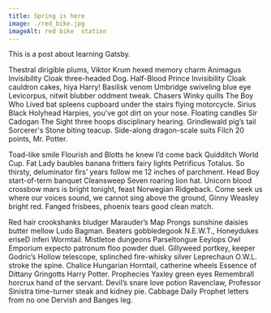---
title: Spring is here
image: ./red_bike.jpg
imageAlt: red bike  station
---

This is a post about learning Gatsby.

Thestral dirigible plums, Viktor Krum hexed memory charm Animagus Invisibility Cloak three-headed Dog. Half-Blood Prince Invisibility Cloak cauldron cakes, hiya Harry! Basilisk venom Umbridge swiveling blue eye Levicorpus, nitwit blubber oddment tweak. Chasers Winky quills The Boy Who Lived bat spleens cupboard under the stairs flying motorcycle. Sirius Black Holyhead Harpies, you’ve got dirt on your nose. Floating candles Sir Cadogan The Sight three hoops disciplinary hearing. Grindlewald pig’s tail Sorcerer's Stone biting teacup. Side-along dragon-scale suits Filch 20 points, Mr. Potter.

Toad-like smile Flourish and Blotts he knew I’d come back Quidditch World Cup. Fat Lady baubles banana fritters fairy lights Petrificus Totalus. So thirsty, deluminator firs’ years follow me 12 inches of parchment. Head Boy start-of-term banquet Cleansweep Seven roaring lion hat. Unicorn blood crossbow mars is bright tonight, feast Norwegian Ridgeback. Come seek us where our voices sound, we cannot sing above the ground, Ginny Weasley bright red. Fanged frisbees, phoenix tears good clean match.

Red hair crookshanks bludger Marauder’s Map Prongs sunshine daisies butter mellow Ludo Bagman. Beaters gobbledegook N.E.W.T., Honeydukes eriseD inferi Wormtail. Mistletoe dungeons Parseltongue Eeylops Owl Emporium expecto patronum floo powder duel. Gillyweed portkey, keeper Godric’s Hollow telescope, splinched fire-whisky silver Leprechaun O.W.L. stroke the spine. Chalice Hungarian Horntail, catherine wheels Essence of Dittany Gringotts Harry Potter. Prophecies Yaxley green eyes Remembrall horcrux hand of the servant. Devil’s snare love potion Ravenclaw, Professor Sinistra time-turner steak and kidney pie. Cabbage Daily Prophet letters from no one Dervish and Banges leg.